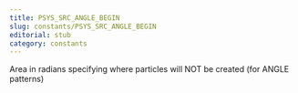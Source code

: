 ```yaml
---
title: PSYS_SRC_ANGLE_BEGIN
slug: constants/PSYS_SRC_ANGLE_BEGIN
editorial: stub
category: constants
---
```


<LSLConstant
	name="PSYS_SRC_ANGLE_BEGIN"
	type="integer"
	value="22"
/>

Area in radians specifying where particles will NOT be created (for ANGLE patterns)
